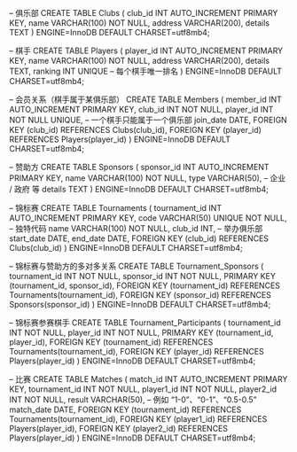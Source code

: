 -- 俱乐部
CREATE TABLE Clubs (
    club_id      INT AUTO_INCREMENT PRIMARY KEY,
    name         VARCHAR(100) NOT NULL,
    address      VARCHAR(200),
    details      TEXT
) ENGINE=InnoDB DEFAULT CHARSET=utf8mb4;

-- 棋手
CREATE TABLE Players (
    player_id    INT AUTO_INCREMENT PRIMARY KEY,
    name         VARCHAR(100) NOT NULL,
    address      VARCHAR(200),
    details      TEXT,
    ranking      INT UNIQUE   -- 每个棋手唯一排名
) ENGINE=InnoDB DEFAULT CHARSET=utf8mb4;

-- 会员关系（棋手属于某俱乐部）
CREATE TABLE Members (
    member_id    INT AUTO_INCREMENT PRIMARY KEY,
    club_id      INT NOT NULL,
    player_id    INT NOT NULL UNIQUE,  -- 一个棋手只能属于一个俱乐部
    join_date    DATE,
    FOREIGN KEY (club_id) REFERENCES Clubs(club_id),
    FOREIGN KEY (player_id) REFERENCES Players(player_id)
) ENGINE=InnoDB DEFAULT CHARSET=utf8mb4;

-- 赞助方
CREATE TABLE Sponsors (
    sponsor_id   INT AUTO_INCREMENT PRIMARY KEY,
    name         VARCHAR(100) NOT NULL,
    type         VARCHAR(50),   -- 企业 / 政府 等
    details      TEXT
) ENGINE=InnoDB DEFAULT CHARSET=utf8mb4;

-- 锦标赛
CREATE TABLE Tournaments (
    tournament_id  INT AUTO_INCREMENT PRIMARY KEY,
    code           VARCHAR(50) UNIQUE NOT NULL,  -- 独特代码
    name           VARCHAR(100) NOT NULL,
    club_id        INT,   -- 举办俱乐部
    start_date     DATE,
    end_date       DATE,
    FOREIGN KEY (club_id) REFERENCES Clubs(club_id)
) ENGINE=InnoDB DEFAULT CHARSET=utf8mb4;

-- 锦标赛与赞助方的多对多关系
CREATE TABLE Tournament_Sponsors (
    tournament_id  INT NOT NULL,
    sponsor_id     INT NOT NULL,
    PRIMARY KEY (tournament_id, sponsor_id),
    FOREIGN KEY (tournament_id) REFERENCES Tournaments(tournament_id),
    FOREIGN KEY (sponsor_id) REFERENCES Sponsors(sponsor_id)
) ENGINE=InnoDB DEFAULT CHARSET=utf8mb4;

-- 锦标赛参赛棋手
CREATE TABLE Tournament_Participants (
    tournament_id  INT NOT NULL,
    player_id      INT NOT NULL,
    PRIMARY KEY (tournament_id, player_id),
    FOREIGN KEY (tournament_id) REFERENCES Tournaments(tournament_id),
    FOREIGN KEY (player_id) REFERENCES Players(player_id)
) ENGINE=InnoDB DEFAULT CHARSET=utf8mb4;

-- 比赛
CREATE TABLE Matches (
    match_id       INT AUTO_INCREMENT PRIMARY KEY,
    tournament_id  INT NOT NULL,
    player1_id     INT NOT NULL,
    player2_id     INT NOT NULL,
    result         VARCHAR(50),   -- 例如 "1-0"、"0-1"、"0.5-0.5"
    match_date     DATE,
    FOREIGN KEY (tournament_id) REFERENCES Tournaments(tournament_id),
    FOREIGN KEY (player1_id) REFERENCES Players(player_id),
    FOREIGN KEY (player2_id) REFERENCES Players(player_id)
) ENGINE=InnoDB DEFAULT CHARSET=utf8mb4;

